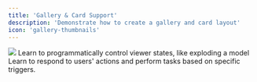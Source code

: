 ```yaml
---
title: 'Gallery & Card Support'
description: 'Demonstrate how to create a gallery and card layout'
icon: 'gallery-thumbnails'
---
```


<CardGroup cols={2}>
  <Card
    title="Controlling Viewer states"
    icon="pen-to-square"
    href="/poc-tests/gallery/controlling-viewer-states"
  >
    <img src="/image1.png" />
    Learn to programmatically control viewer states, like exploding a model
  </Card>
  <Card
    title="Handling Viewer events"
    icon="image"
    href="/handling-viewer-events"
  >
    Learn to respond to users' actions and perform tasks based on specific triggers.
  </Card>
</CardGroup>
